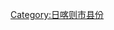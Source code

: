 {{Catnav|頁面分類|...|中国县份|中国各省县份|西藏县份|日喀则地区县份}}
{{Catnav|頁面分類|...|中国各省行政区划|西藏行政区划|西藏地市|日喀则地区|日喀则地区县份}}
{{catmore|白朗县|西藏自治区白朗县}}

[[Category:日喀则市县份|Category:日喀则市县份]]